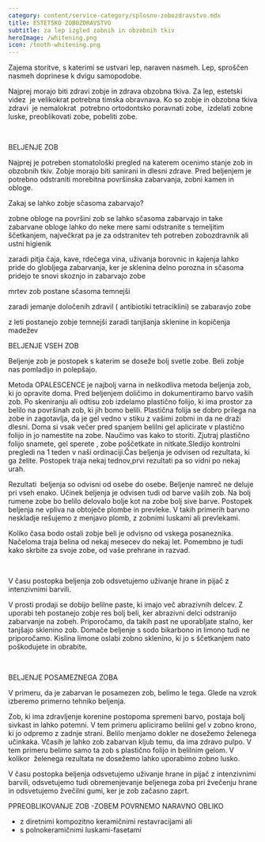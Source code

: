 ```yaml
---
category: content/service-category/splosno-zobozdravstvo.mdx
title: ESTETSKO ZOBOZDRAVSTVO
subtitle: za lep izgled zobnih in obzobnih tkiv
heroImage: /whitening.png
icon: /tooth-whitening.png
---
```


Zajema storitve, s katerimi se ustvari lep, naraven nasmeh. Lep, sproščen nasmeh doprinese k dvigu samopodobe.

 Najprej morajo biti zdravi zobje in zdrava obzobna tkiva. Za lep, estetski videz  je velikokrat potrebna timska obravnava. Ko so zobje in obzobna tkiva zdravi  je nemalokrat  potrebno ortodontsko poravnati zobe,  izdelati zobne luske, preoblikovati zobe, pobeliti zobe.

 

BELJENJE ZOB

Najprej je potreben stomatološki pregled na katerem ocenimo stanje zob in obzobnih tkiv. Zobje morajo biti sanirani in dlesni zdrave. Pred beljenjem je potrebno odstraniti morebitna površinska zabarvanja, zobni kamen in obloge.

Zakaj se lahko zobje sčasoma zabarvajo?

zobne obloge na površini zob se lahko sčasoma zabarvajo in take zabarvane obloge lahko do neke mere sami odstranite s temeljitim ščetkanjem, največkrat pa je za odstranitev teh potreben zobozdravnik ali ustni higienik

zaradi pitja čaja, kave, rdečega vina, uživanja borovnic in kajenja lahko pride do globljega zabarvanja, ker je sklenina delno porozna in sčasoma pridejo te snovi skoznjo in zabarvajo zobe

mrtev zob postane sčasoma temnejši

zaradi jemanje določenih zdravil ( antibiotiki tetraciklini) se zabaravjo zobe

z leti postanejo zobje temnejši zaradi tanjšanja sklenine in kopičenja madežev

BELJENJE VSEH ZOB

Beljenje zob je postopek s katerim se doseže bolj svetle zobe. Beli zobje nas pomladijo in polepšajo.

Metoda OPALESCENCE je najbolj varna in neškodliva metoda beljenja zob, ki jo opravite doma. Pred beljenjem doličimo in dokumentiramo barvo vaših zob. Po skeniranju ali odtisu zob izdelamo plastično folijo, ki ima prostor za belilo na površinah zob, ki jih bomo belili. Plastična folija se dobro prilega na zobe in zagotavlja, da je gel vedno v stiku z vašimi zobmi in da ne draži dlesni. Doma si vsak večer pred spanjem belilni gel aplicirate v plastično folijo in jo namestite na zobe. Naučimo vas kako to storiti. Zjutraj plastično folijo snamete, gel sperete , zobe poščetkate in nitkate.Sledijo kontrolni pregledi na 1 teden v naši ordinaciji.Čas beljenja je odvisen od rezultata, ki ga želite. Postopek traja nekaj tednov,prvi rezultati pa so vidni po nekaj urah.

Rezultati  beljenja so odvisni od osebe do osebe. Beljenje namreč ne deluje pri vseh enako. Učinek beljenja je odvisen tudi od barve vaših zob. Na bolj rumene zobe bo belilo delovalo bolje kot na zobe bolj sive barve.
Postopek beljenja ne vpliva na obtoječe plombe in prevleke. V takih primerih barvno neskladje rešujemo z menjavo plomb, z zobnimi luskami ali prevlekami.

Koliko časa bodo ostali zobje beli je odvisno od vskega posaneznika. Načeloma traja belina od nekaj mesecev do nekaj let. Pomembno je tudi kako skrbite za svoje zobe, od vaše prehrane in razvad.

 

V času postopka beljenja zob odsvetujemo uživanje hrane in pijač z intenzivnimi barvili.

V prosti prodaji se dobijo belilne paste, ki imajo več abrazivnih delcev. Z uporabi teh postanejo zobje res bolj beli, ker abrazivni delci odstranijo zabarvanje na zobeh. Priporočamo, da takih past ne uporabljate stalno, ker tanjšajo sklenino zob.
Domače beljenje s sodo bikarbono in limono tudi ne priporočamo. Kislina limone oslabi zobno sklenino, ki jo s ščetkanjem nato poškodujete in obrabite.

 

BELJENJE POSAMEZNEGA ZOBA

V primeru, da je zabarvan le posamezen zob, belimo le tega. Glede na vzrok izberemo primerno tehniko beljenja.

Zob, ki ima zdravljenje korenine postopoma spremeni barvo, postaja bolj sivkast in lahko potemni. V tem primeru apliciramo belilni gel v zobno krono, ki jo odpremo z zadnje strani. Belilo menjamo dokler ne dosežemo želenega učinkaka. Včasih je lahko zob zabarvan kljub temu, da ima zdravo pulpo. V tem primeru belimo samo ta zob s plastično folijo in belilnim gelom. V  kolikor  želenega rezultata ne dosežemo lahko uporabimo zobno lusko.

V času postopka beljenja odsvetujemo uživanje hrane in pijač z intenzivnimi barvili, odsvetujemo tudi obremenjevanje beljenega zoba pri žvečenju hrane in odsvetujemo žvečilni gumi, ker je zob začasno zaprt.

PPREOBLIKOVANJE ZOB -ZOBEM POVRNEMO NARAVNO OBLIKO

* z diretnimi kompozitno keramičnimi restavracijami ali
* s polnokeramičnimi luskami-fasetami
